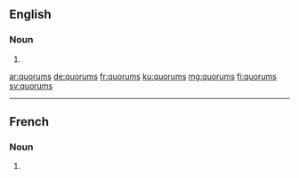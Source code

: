 {{also|Quorums}}
==English==

===Noun===
{{head|en|noun plural form}}

# {{plural of|quorum|lang=en}}

[[ar:quorums]]
[[de:quorums]]
[[fr:quorums]]
[[ku:quorums]]
[[mg:quorums]]
[[fi:quorums]]
[[sv:quorums]]

----

==French==

===Noun===
{{head|fr|noun plural form|g=m}}

# {{plural of|quorum|lang=fr}}
{{rfc-auto}}